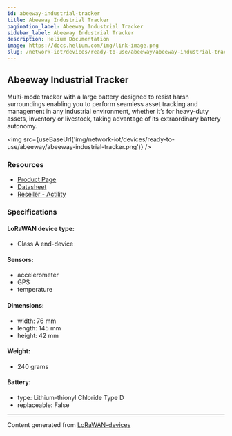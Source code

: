 ```yaml
---
id: abeeway-industrial-tracker
title: Abeeway Industrial Tracker
pagination_label: Abeeway Industrial Tracker
sidebar_label: Abeeway Industrial Tracker
description: Helium Documentation
image: https://docs.helium.com/img/link-image.png
slug: /network-iot/devices/ready-to-use/abeeway/abeeway-industrial-tracker
---
```



<LegacyContentBanner />

## Abeeway Industrial Tracker

Multi-mode tracker with a large battery designed to resist harsh surroundings enabling you to
perform seamless asset tracking and management in any industrial environment, whether it’s for
heavy-duty assets, inventory or livestock, taking advantage of its extraordinary battery autonomy.

<img
  src={useBaseUrl('img/network-iot/devices/ready-to-use/abeeway/abeeway-industrial-tracker.png')}
/>

### Resources

- [Product Page](https://www.abeeway.com/industrial-tracker/)
- [Datasheet](https://www.abeeway.com/wp-content/uploads/2023/05/Abeeway_Products_Industrial_2022-V1.6.pdf)
- [Reseller - Actility](https://market.thingpark.com/abeeway-industrial-tracker-v2.html)

### Specifications

#### LoRaWAN device type:

- Class A end-device

#### Sensors:

- accelerometer
- GPS
- temperature

#### Dimensions:

- width: 76 mm
- length: 145 mm
- height: 42 mm

#### Weight:

- 240 grams

#### Battery:

- type: Lithium-thionyl Chloride Type D
- replaceable: False

---

Content generated from [LoRaWAN-devices](https://github.com/TheThingsNetwork/lorawan-devices)
